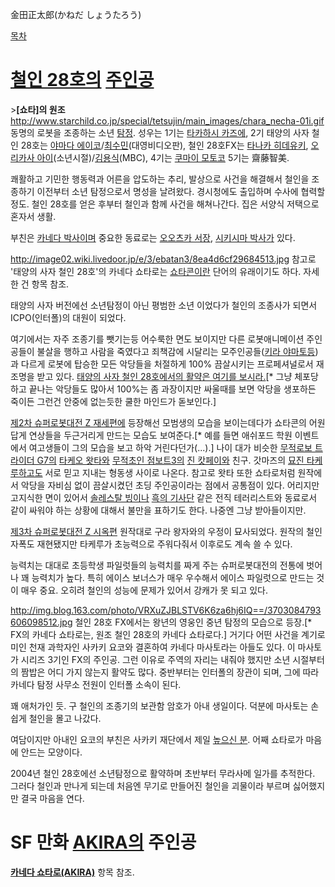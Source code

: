 金田正太郎(かねだ しょうたろう)

[[목차]]
= [[철인 28호]]의 [[주인공]] =
>'''[쇼타]의 원조'''
http://www.starchild.co.jp/special/tetsujin/main_images/chara_necha-01i.gif
동명의 로봇을 조종하는 소년 [[탐정]].
성우는 1기는 [[타카하시 카즈에]], 2기 태양의 사자 철인 28호는 [[야마다 에이코]]/[[최수민]](대영비디오판), 철인 28호FX는 [[타나카 히데유키]], [[오리카사 아이]](소년시절)/[[김용식]](MBC), 4기는 [[쿠마이 모토코]] 5기는 齋藤智美.

쾌활하고 기민한 행동력과 어른을 압도하는 추리, 발상으로 사건을 해결해서 철인을 조종하기 이전부터 소년 탐정으로서 명성을 날려왔다. 경시청에도 출입하며 수사에 협력할 정도. 철인 28호를 얻은 후부터 철인과 함께 사건을 해쳐나간다. 집은 서양식 저택으로 혼자서 생활.

부친은 [[카네다 박사]]이며 중요한 동료로는 [[오오츠카 서장]], [[시키시마 박사]]가 있다.

http://image02.wiki.livedoor.jp/e/3/ebatan3/8ea4d6cf29684513.jpg
참고로 '태양의 사자 철인 28호'의 카네다 쇼타로는 [[쇼타콘]]이란 단어의 유래이기도 하다. 자세한 건 항목 참조.

태양의 사자 버전에선 소년탐정이 아닌 평범한 소년 이었다가 철인의 조종사가 되면서 ICPO(인터폴)의 대원이 되었다. 

여기에서는 자주 조종기를 뺏기는등 어수룩한 면도 보이지만 다른 로봇애니메이션 주인공들이 불살을 행하고 사람을 죽였다고 죄책감에 시달리는 모주인공들([[키라 야마토]]등)과 다르게 로봇에 탑승한 모든 악당들을 처절하게 100% 끔살시키는 프로페셔널로서 재조명을 받고 있다. [http://glwwf.egloos.com/3898741 태양의 사자 철인 28호에서의 활약은 여기를 보시라.][* 그냥 체포당하고 끝나는 악당들도 많아서 100%는 좀 과장이지만 싸울때를 보면 악당을 생포하든 죽이든 그런건 안중에 없는듯한 쿨한 마인드가 돋보인다.] 

[[제2차 슈퍼로봇대전 Z 재세편]]에 등장해선 모범생의 모습을 보이는데다가 쇼타콘의 어원답게 연상들을 두근거리게 만드는 모습도 보여준다.[* 예를 들면 애쉬포드 학원 이벤트에서 여고생들이 그의 모습을 보고 하악 거린다던가(...).] 나이 대가 비슷한 [[무적로보 트라이더 G7]]의 [[타케오 왓타]]와 [[무적초인 점보트3]]의 [[진 캇페이]]와 친구. 갓마즈의 [[묘진 타케루]]하고도 서로 믿고 지내는 형동생 사이로 나온다. 참고로 왓타 또한 쇼타로처럼 원작에서 악당을 자비심 없이 끔살시켰던 초딩 주인공이라는 점에서 공통점이 있다. 어리지만 고지식한 면이 있어서 [[솔레스탈 빙]]이나 [[흑의 기사단]] 같은 전직 테러리스트와 동료로서 같이 싸워야 하는 상황에 대해서 불만을 표하기도 한다. 나중엔 그냥 받아들이지만.

[[제3차 슈퍼로봇대전 Z 시옥편]] 원작대로 구라 왕자와의 우정이 묘사되었다. 원작의 철인 자폭도 재현됐지만 타케루가 초능력으로 주워다줘서 이후로도 계속 쓸 수 있다.

능력치는 대대로 초등학생 파일럿들의 능력치를 짜게 주는 슈퍼로봇대전의 전통에 벗어나 꽤 능력치가 높다. 특히 에이스 보너스가 매우 우수해서 에이스 파일럿으로 만드는 것이 매우 중요. 오히려 철인의 성능에 문제가 있어서 강캐가 못 되고 있다.

http://img.blog.163.com/photo/VRXuZJBLSTV6K6za6hj6IQ==/3703084793606098512.jpg
철인 28호 FX에서는 왕년의 영웅인 중년 탐정의 모습으로 등장.[* FX의 카네다 쇼타로는, 원조 철인 28호의 카네다 쇼타로다.] 거기다 어떤 사건을 계기로 미인 천재 과학자인 사카키 요코와 결혼하여 카네다 마사토라는 아들도 있다. 이 마사토가 시리즈 3기인 FX의 주인공. 그런 이유로 주역의 자리는 내줘야 했지만 소년 시절부터의 짬밥은 어디 가지 않는지 활약도 많다. 중반부터는 인터폴의 장관이 되며, 그에 따라 카네다 탐정 사무소 전원이 인터폴 소속이 된다.

꽤 애처가인 듯. 구 철인의 조종기의 보관함 암호가 아내 생일이다. 덕분에 마사토는 손쉽게 철인을 몰고 나갔다.

여담이지만 아내인 요코의 부친은 사카키 재단에서 제일 [[높으신 분]]. 어째 쇼타로가 마음에 안드는 모양이다.

2004년 철인 28호에선 소년탐정으로 활약하며 초반부터 무라사메 일가를 추적한다. 그러다 철인과 만나게 되는데 처음엔 무기로 만들어진 철인을 괴물이라 부르며 싫어했지만 결국 마음을 연다.
= SF 만화 [[AKIRA]]의 주인공 =
'''[[카네다 쇼타로(AKIRA)]]''' 항목 참조.
